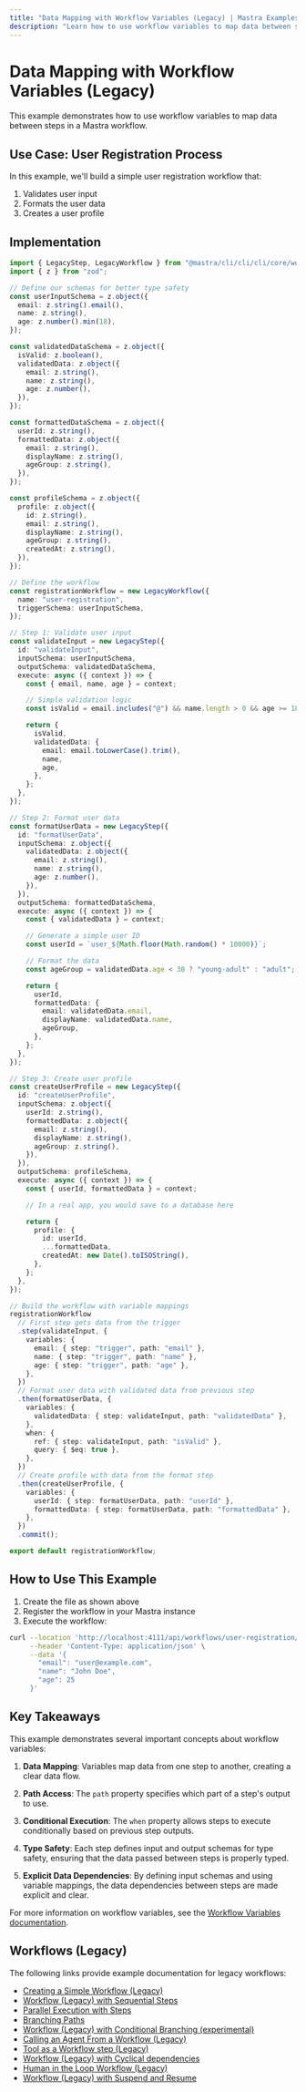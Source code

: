 ```yaml
---
title: "Data Mapping with Workflow Variables (Legacy) | Mastra Examples"
description: "Learn how to use workflow variables to map data between steps in Mastra workflows."
---
```


# Data Mapping with Workflow Variables (Legacy)

This example demonstrates how to use workflow variables to map data between steps in a Mastra workflow.

## Use Case: User Registration Process

In this example, we'll build a simple user registration workflow that:

1. Validates user input
1. Formats the user data
1. Creates a user profile

## Implementation

```typescript showLineNumbers filename="src/@@mastra/cli/cli/cli/workflows/user-registration.ts" copy
import { LegacyStep, LegacyWorkflow } from "@mastra/cli/cli/cli/core/workflows/legacy";
import { z } from "zod";

// Define our schemas for better type safety
const userInputSchema = z.object({
  email: z.string().email(),
  name: z.string(),
  age: z.number().min(18),
});

const validatedDataSchema = z.object({
  isValid: z.boolean(),
  validatedData: z.object({
    email: z.string(),
    name: z.string(),
    age: z.number(),
  }),
});

const formattedDataSchema = z.object({
  userId: z.string(),
  formattedData: z.object({
    email: z.string(),
    displayName: z.string(),
    ageGroup: z.string(),
  }),
});

const profileSchema = z.object({
  profile: z.object({
    id: z.string(),
    email: z.string(),
    displayName: z.string(),
    ageGroup: z.string(),
    createdAt: z.string(),
  }),
});

// Define the workflow
const registrationWorkflow = new LegacyWorkflow({
  name: "user-registration",
  triggerSchema: userInputSchema,
});

// Step 1: Validate user input
const validateInput = new LegacyStep({
  id: "validateInput",
  inputSchema: userInputSchema,
  outputSchema: validatedDataSchema,
  execute: async ({ context }) => {
    const { email, name, age } = context;

    // Simple validation logic
    const isValid = email.includes("@") && name.length > 0 && age >= 18;

    return {
      isValid,
      validatedData: {
        email: email.toLowerCase().trim(),
        name,
        age,
      },
    };
  },
});

// Step 2: Format user data
const formatUserData = new LegacyStep({
  id: "formatUserData",
  inputSchema: z.object({
    validatedData: z.object({
      email: z.string(),
      name: z.string(),
      age: z.number(),
    }),
  }),
  outputSchema: formattedDataSchema,
  execute: async ({ context }) => {
    const { validatedData } = context;

    // Generate a simple user ID
    const userId = `user_${Math.floor(Math.random() * 10000)}`;

    // Format the data
    const ageGroup = validatedData.age < 30 ? "young-adult" : "adult";

    return {
      userId,
      formattedData: {
        email: validatedData.email,
        displayName: validatedData.name,
        ageGroup,
      },
    };
  },
});

// Step 3: Create user profile
const createUserProfile = new LegacyStep({
  id: "createUserProfile",
  inputSchema: z.object({
    userId: z.string(),
    formattedData: z.object({
      email: z.string(),
      displayName: z.string(),
      ageGroup: z.string(),
    }),
  }),
  outputSchema: profileSchema,
  execute: async ({ context }) => {
    const { userId, formattedData } = context;

    // In a real app, you would save to a database here

    return {
      profile: {
        id: userId,
        ...formattedData,
        createdAt: new Date().toISOString(),
      },
    };
  },
});

// Build the workflow with variable mappings
registrationWorkflow
  // First step gets data from the trigger
  .step(validateInput, {
    variables: {
      email: { step: "trigger", path: "email" },
      name: { step: "trigger", path: "name" },
      age: { step: "trigger", path: "age" },
    },
  })
  // Format user data with validated data from previous step
  .then(formatUserData, {
    variables: {
      validatedData: { step: validateInput, path: "validatedData" },
    },
    when: {
      ref: { step: validateInput, path: "isValid" },
      query: { $eq: true },
    },
  })
  // Create profile with data from the format step
  .then(createUserProfile, {
    variables: {
      userId: { step: formatUserData, path: "userId" },
      formattedData: { step: formatUserData, path: "formattedData" },
    },
  })
  .commit();

export default registrationWorkflow;
```

## How to Use This Example

1. Create the file as shown above
2. Register the workflow in your Mastra instance
3. Execute the workflow:

```bash
curl --location 'http://localhost:4111/api/workflows/user-registration/start-async' \
     --header 'Content-Type: application/json' \
     --data '{
       "email": "user@example.com",
       "name": "John Doe",
       "age": 25
     }'
```

## Key Takeaways

This example demonstrates several important concepts about workflow variables:

1. **Data Mapping**: Variables map data from one step to another, creating a clear data flow.

2. **Path Access**: The `path` property specifies which part of a step's output to use.

3. **Conditional Execution**: The `when` property allows steps to execute conditionally based on previous step outputs.

4. **Type Safety**: Each step defines input and output schemas for type safety, ensuring that the data passed between steps is properly typed.

5. **Explicit Data Dependencies**: By defining input schemas and using variable mappings, the data dependencies between steps are made explicit and clear.

For more information on workflow variables, see the [Workflow Variables documentation](../../docs/workflows-legacy/variables.mdx).

## Workflows (Legacy)

The following links provide example documentation for legacy workflows:

- [Creating a Simple Workflow (Legacy)](/examples/workflows_legacy/creating-a-workflow)
- [Workflow (Legacy) with Sequential Steps](/examples/workflows_legacy/sequential-steps)
- [Parallel Execution with Steps](/examples/workflows_legacy/parallel-steps)
- [Branching Paths](/examples/workflows_legacy/branching-paths)
- [Workflow (Legacy) with Conditional Branching (experimental)](/examples/workflows_legacy/conditional-branching)
- [Calling an Agent From a Workflow (Legacy)](/examples/workflows_legacy/calling-agent)
- [Tool as a Workflow step (Legacy)](/examples/workflows_legacy/using-a-tool-as-a-step)
- [Workflow (Legacy) with Cyclical dependencies](/examples/workflows_legacy/cyclical-dependencies)
- [Human in the Loop Workflow (Legacy)](/examples/workflows_legacy/human-in-the-loop)
- [Workflow (Legacy) with Suspend and Resume](/examples/workflows_legacy/suspend-and-resume)
